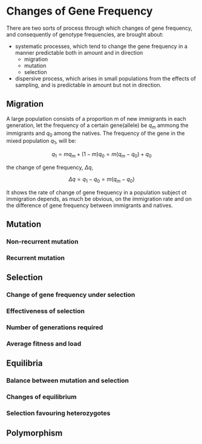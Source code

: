 # Changes of Gene Frequency

There are two sorts of process through which changes of gene frequency, and consequently of genotype frequencies, are brought about:

- systematic processes, which tend to change the gene frequency in a manner predictable both in amount and in direction
  - migration
  - mutation
  - selection
- dispersive process, which arises in small populations from the effects of sampling, and is predictable in amount but not in direction.

## Migration

A large population consists of a proportion m of new immigrants in each generation, let the frequency of a certain gene(allele) be $q_m$ ammong the immigrants and $q_0$ among the natives. The frequency of the gene in the mixed population $q_1$, will be:

$$q_1 = mq_m + (1-m)q_0 = m(q_m-q_0)+q_0$$

the change of gene frequency, $\Delta q$,

$$\Delta q = q_1 - q_0 = m(q_m - q_0)$$

It shows the rate of change of gene frequency in a population subject ot immigration depends, as much be obvious, on the immigration rate and on the difference of gene frequency between immigrants and natives.

## Mutation

### Non-recurrent mutation

### Recurrent mutation

## Selection

### Change of gene frequency under selection

### Effectiveness of selection

### Number of generations required

### Average fitness and load

## Equilibria

### Balance between mutation and selection

### Changes of equilibrium

### Selection favouring heterozygotes

## Polymorphism